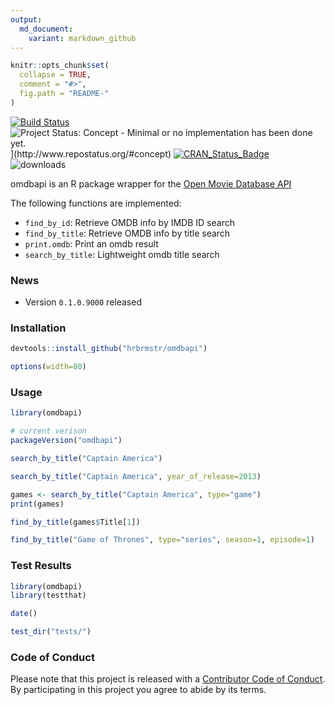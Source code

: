 ```yaml
---
output:
  md_document:
    variant: markdown_github
---
```


<!-- README.md is generated from README.Rmd. Please edit that file -->

```r
knitr::opts_chunk$set(
  collapse = TRUE,
  comment = "#>",
  fig.path = "README-"
)
```

[![Build Status](https://travis-ci.org/hrbrmstr/omdbapi.svg)](https://travis-ci.org/hrbrmstr/omdbapi) 
![Project Status: Concept - Minimal or no implementation has been done yet.](http://www.repostatus.org/badges/0.1.0/concept.svg)](http://www.repostatus.org/#concept)
[![CRAN_Status_Badge](http://www.r-pkg.org/badges/version/omdbapi)](http://cran.r-project.org/web/packages/omdbapi) 
![downloads](http://cranlogs.r-pkg.org/badges/grand-total/omdbapi)

omdbapi is an R package wrapper for the [Open Movie Database API](http://www.omdbapi.com/)

The following functions are implemented:

- `find_by_id`:	Retrieve OMDB info by IMDB ID search
- `find_by_title`:	Retrieve OMDB info by title search
- `print.omdb`:	Print an omdb result
- `search_by_title`:	Lightweight omdb title search

### News

- Version `0.1.0.9000` released

### Installation

```r
devtools::install_github("hrbrmstr/omdbapi")
```

```r
options(width=80)
```

### Usage

```r
library(omdbapi)

# current verison
packageVersion("omdbapi")

search_by_title("Captain America")

search_by_title("Captain America", year_of_release=2013)

games <- search_by_title("Captain America", type="game")
print(games)

find_by_title(games$Title[1])

find_by_title("Game of Thrones", type="series", season=1, episode=1)
```

### Test Results

```r
library(omdbapi)
library(testthat)

date()

test_dir("tests/")
```

### Code of Conduct

Please note that this project is released with a [Contributor Code of Conduct](CONDUCT.md). 
By participating in this project you agree to abide by its terms.
